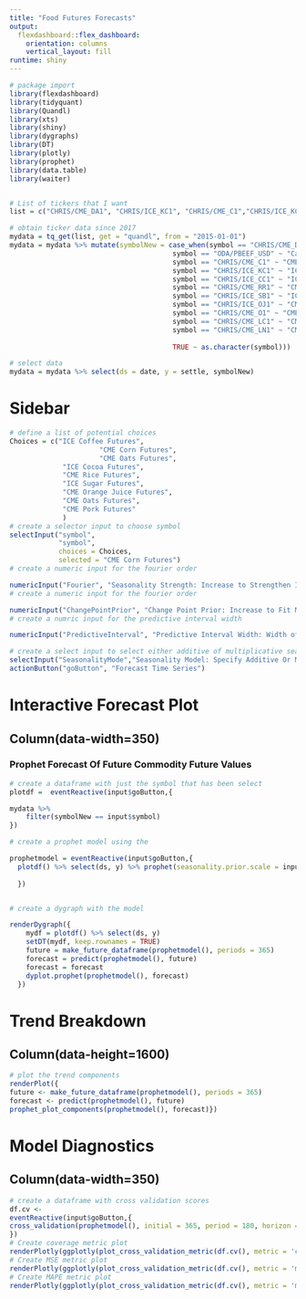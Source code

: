 ```yaml
---
title: "Food Futures Forecasts"
output: 
  flexdashboard::flex_dashboard:
    orientation: columns
    vertical_layout: fill
runtime: shiny
---
```


```r

# package import 
library(flexdashboard)
library(tidyquant)
library(Quandl)
library(xts)
library(shiny)
library(dygraphs)
library(DT)
library(plotly)
library(prophet)
library(data.table)
library(waiter)


# List of tickers that I want
list = c("CHRIS/CME_DA1", "CHRIS/ICE_KC1", "CHRIS/CME_C1","CHRIS/ICE_KC1", "CHRIS/ICE_CC1", "CHRIS/CME_RR1", "CHRIS/ICE_SB1", "CHRIS/ICE_OJ1", "CHRIS/CME_O1", "CHRIS/CME_LN1")

# obtain ticker data since 2017
mydata = tq_get(list, get = "quandl", from = "2015-01-01")
mydata = mydata %>% mutate(symbolNew = case_when(symbol == "CHRIS/CME_DA1" ~"CME Milk Futures",
                                        symbol == "ODA/PBEEF_USD" ~ "Cattle, Beef (ODA)",
                                        symbol == "CHRIS/CME_C1" ~ "CME Corn Futures",
                                        symbol == "CHRIS/ICE_KC1" ~ "ICE Coffee Futures",
                                        symbol == "CHRIS/ICE_CC1" ~ "ICE Cocoa Futures",
                                        symbol == "CHRIS/CME_RR1" ~ "CME Rice Futures",
                                        symbol == "CHRIS/ICE_SB1" ~ "ICE Sugar Futures",
                                        symbol == "CHRIS/ICE_OJ1" ~ "CME Orange Juice Futures",
                                        symbol == "CHRIS/CME_O1" ~ "CME Oats Futures",
                                        symbol == "CHRIS/CME_LC1" ~ "CME Cattle Futures",
                                        symbol == "CHRIS/CME_LN1" ~ "CME Pork Futures",
                                      
                                        TRUE ~ as.character(symbol)))

# select data 
mydata = mydata %>% select(ds = date, y = settle, symbolNew)
```

Sidebar {.sidebar}
====================

```r
# define a list of potential choices
Choices = c("ICE Coffee Futures",
                      "CME Corn Futures", 
                      "CME Oats Futures",
             "ICE Cocoa Futures",
             "CME Rice Futures",
             "ICE Sugar Futures",
             "CME Orange Juice Futures",
             "CME Oats Futures",
             "CME Pork Futures"
             )
# create a selector input to choose symbol                     
selectInput("symbol",
            "symbol",
            choices = Choices, 
            selected = "CME Corn Futures")
# create a numeric input for the fourier order

numericInput("Fourier", "Seasonality Strength: Increase to Strengthen Influence of Seasonality in Model", 5, min = 1, max = 50, step = 1)
# create a numeric input for the fourier order

numericInput("ChangePointPrior", "Change Point Prior: Increase to Fit More Flexible Model", 0.05, min = 0, max = 1, step = 0.05)
# create a numric input for the predictive interval width

numericInput("PredictiveInterval", "Predictive Interval Width: Width of Posterior Predictive Interval", 0.95, min = 0, max = 1, step = 0.05)

# create a select input to select either additive of multiplicative seasonality 
selectInput("SeasonalityMode","Seasonality Model: Specify Additive Or Multiplicative Model", choices = c('additive', 'multiplicative'))
actionButton("goButton", "Forecast Time Series")

```


Interactive Forecast Plot
====================
Column(data-width=350)
-----------------------------------------------------------------------

### Prophet Forecast Of Future Commodity Future Values

```r
# create a dataframe with just the symbol that has been select 
plotdf =  eventReactive(input$goButton,{

mydata %>%
    filter(symbolNew == input$symbol)
})

# create a prophet model using the 

prophetmodel = eventReactive(input$goButton,{
  plotdf() %>% select(ds, y) %>% prophet(seasonality.prior.scale = input$Fourier, weekly.seasonality = F, changepoint.prior.scale = input$ChangePointPrior,
                                                                                    interval.width = input$PredictiveInterval, seasonality.mode = input$SeasonalityMode)
  })


# create a dygraph with the model

renderDygraph({
    mydf = plotdf() %>% select(ds, y) 
    setDT(mydf, keep.rownames = TRUE)
    future = make_future_dataframe(prophetmodel(), periods = 365)
    forecast = predict(prophetmodel(), future)
    forecast = forecast 
    dyplot.prophet(prophetmodel(), forecast)
  })
```

Trend Breakdown
====================

Column(data-height=1600)
-----------------------------------------------------------------------


```r
# plot the trend components 
renderPlot({
future <- make_future_dataframe(prophetmodel(), periods = 365)
forecast <- predict(prophetmodel(), future)
prophet_plot_components(prophetmodel(), forecast)})
```

Model Diagnostics
====================
Column(data-width=350)
-----------------------------------------------------------------------

```r
# create a dataframe with cross validation scores
df.cv <- 
eventReactive(input$goButton,{
cross_validation(prophetmodel(), initial = 365, period = 180, horizon = 180, units = 'days')
})
# Create coverage metric plot
renderPlotly(ggplotly(plot_cross_validation_metric(df.cv(), metric = 'coverage')+ ggtitle('Percentage Of Data Covered By Predictive Interval')))
# Create MSE metric plot
renderPlotly(ggplotly(plot_cross_validation_metric(df.cv(), metric = 'mse') + ggtitle('Mean Squared Error')))
# Create MAPE metric plot
renderPlotly(ggplotly(plot_cross_validation_metric(df.cv(), metric = 'mape') + ggtitle('Mean Absolute Percentage Error')))
```

